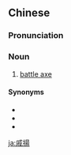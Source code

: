 {{also|戚扬}}
==Chinese==
{{zh-forms|s=戚扬}}

===Pronunciation===
{{zh-pron
|m=qīyáng
|cat=n
}}

===Noun===
{{zh-noun}}

# [[battle axe]]

====Synonyms====
* {{zh-l|大斧子}}
* {{zh-l|斧鉞}}
* {{zh-l|戰斧}}

[[ja:戚揚]]